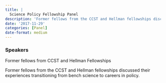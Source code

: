 ```yaml
---
title: |
  Science Policy Fellowship Panel
description: 'Former fellows from the CCST and Hellman fellowships discussed their experiences transitioning from bench science to careers in policy.'
date: '2017-11-29'
categories: [Panel]
date-format: medium 
---
```



### Speakers  
Former fellows from CCST and Hellman Fellowships

Former fellows from the CCST and Hellman fellowships discussed their experiences transitioning from bench science to careers in policy.


